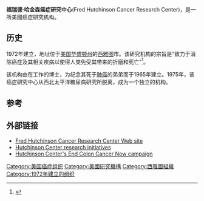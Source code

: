 {{expand|time=2013-07-04T04:26:35+00:00}}
{{Infobox organization
| name          = Fred Hutchinson Cancer Research Center
| former name   = 
| bgcolor       = <!-- header background color -->
| fgcolor       = <!-- header text color -->
| image         = Fred Hutchinson Cancer Research Center from Space Needle - Seattle.JPG
| image_border  = 
| size          = <!-- default 200px -->
| alt           = <!-- alt text; see [[WP:ALT|WP:ALT]] -->
| caption       = 
| map           = <!-- optional -->
| msize         = <!-- map size, optional, default 250px -->
| malt          = <!-- map alt text -->
| mcaption      = <!-- optional -->
| map2          = 
| abbreviation  = 
| motto         = 
| predecessor   = 
| successor     = 
| formation     = <!-- {{Start date and age|YYYY|MM|DD}} -->
| extinction    = <!-- date of extinction, optional -->
| type          = [[非营利组织|非营利组织]]
| status        = <!-- ad hoc, treaty, foundation, etc -->
| purpose       = <!-- focus as e.g. humanitarian, peacekeeping, etc -->
| headquarters  = [[西雅图|西雅图]]
| location      = 
| coords        = <!-- Coordinates of location using a coordinates template -->
| region_served = 
| membership    = 
| language      = <!-- official languages -->
| general       = <!-- Secretary General -->
| leader_title  = <!-- position title for the leader of the org -->
| leader_name   = {{link-en|劳伦斯·寇里|Lawrence Corey}}, president
| leader_title2 = 
| leader_name2  = 
| leader_title3 = 
| leader_name3  = 
| leader_title4 = 
| leader_name4  = 
| key_people    = 
| main_organ    = <!-- gral. assembly, board of directors, etc -->
| parent_organization = <!-- if one -->
| affiliations  = <!-- if any -->
| budget        = {{US$|430000000}}<ref>{{cite web |url=http://www.fhcrc.org/en/news/annual-report/financial-summary.html |title=Financial Summary 2012 |work=fhcrc.org |year=2013 [last update] |accessdate=2 May 2013 |archive-url=https://web.archive.org/web/20131105125643/http://www.fhcrc.org/en/news/annual-report/financial-summary.html |archive-date=2013-11-05 |dead-url=yes }}</ref>
| num_staff     = 
| num_volunteers = 
| website       = <!--- {{url|}}--->
| remarks       = 
}}
'''福瑞德·哈金森癌症研究中心'''(Fred Hutchinson Cancer Research Center)，是一所美國癌症研究机构。

==历史==
1972年建立，地址位于[[美国|美国]][[华盛顿州|华盛顿州]]的[[西雅图|西雅图]]市。该研究机构的宗旨是“致力于消除癌症及其相关疾病以使得人类免受其带来的折磨和死亡”<ref>{{cite web | title=Mission Statement | url=http://fhcrc.org/about/mission.html | publisher=fhcrc.org | accessdate=2009-08-06 | archive-url=https://web.archive.org/web/20120120134200/http://www.fhcrc.org/about/mission.html | archive-date=2012-01-20 | dead-url=yes }}</ref>。

该机构由在{{link-en|西北太平洋糖尿病研究所|Pacific Northwest Diabetes Research Institute}}工作的{{link-en|威廉·哈金森|William B. Hutchinson (physician)}}博士，为纪念其死于[[肺癌|肺癌]]的弟弟{{link-en|福瑞德·哈金森|Fred Hutchinson}}而于1965年建立。1975年，该癌症研究中心从西北太平洋糖尿病研究所脱离，成为一个独立的机构。

==参考==
{{reflist|2}}

==外部链接==
{{Commonscat|Fred Hutchinson Cancer Research Center|福瑞德哈金森肿瘤研究中心}}
*[http://www.fhcrc.org Fred Hutchinson Cancer Research Center Web site] {{Wayback|url=http://www.fhcrc.org/ |date=20120118092705 }}
*[http://www.fhcrc.org/research/ Hutchinson Center research initiatives] {{Wayback|url=http://www.fhcrc.org/research/ |date=20120124013748 }}
*[https://web.archive.org/web/20191031135138/https://www.endcoloncancernow.org/ Hutchinson Center's End Colon Cancer Now campaign]

[[Category:美国癌症组织|Category:美国癌症组织]]
[[Category:美國研究機構|Category:美國研究機構]]
[[Category:西雅圖組織|Category:西雅圖組織]]
[[Category:1972年建立的组织|Category:1972年建立的组织]]